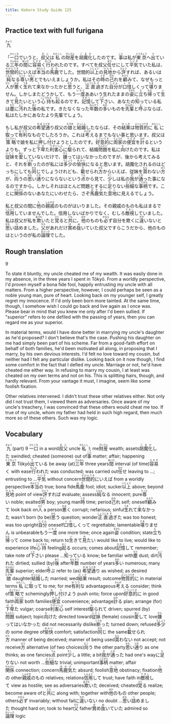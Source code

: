 ```yaml
---
title: Kokoro Study Guide 125
---
```


## Practice text with full furigana

<p>
<ruby><rb>九</rb><rt>きゅう</rt></ruby>
</p>

<p>
「<ruby><rb>一口</rb><rt>ひとくち</rt></ruby>でいうと、<ruby><rb>叔父</rb><rt>おじ</rt></ruby>は<ruby><rb>私</rb><rt>わたくし</rt></ruby>の<ruby><rb>財産</rb><rt>ざいさん</rt></ruby>を<ruby><rb>胡魔化</rb><rt>ごまか</rt></ruby>したのです。<ruby><rb>事</rb><rt>こと</rt></ruby>は私が<ruby><rb>東京</rb><rt>とうきょう</rt></ruby>へ<ruby><rb>出</rb><rt>で</rt></ruby>ている<ruby><rb>三年</rb><rt>さんねん</rt></ruby>の<ruby><rb>間</rb><rt>あいだ</rt></ruby>に<ruby><rb>容易</rb><rt>たやす</rt></ruby>く<ruby><rb>行</rb><rt>おこな</rt></ruby>われたのです。すべてを叔父<ruby><rb>任</rb><rt>まか</rt></ruby>せにして<ruby><rb>平気</rb><rt>へいき</rt></ruby>でいた私は、<ruby><rb>世間的</rb><rt>せけんてき</rt></ruby>にいえば<ruby><rb>本当</rb><rt>ほんとう</rt></ruby>の<ruby><rb>馬鹿</rb><rt>ばか</rt></ruby>でした。世間的<ruby><rb>以上</rb><rt>いじょう</rt></ruby>の<ruby><rb>見地</rb><rt>けんち</rt></ruby>から<ruby><rb>評</rb><rt>ひょう</rt></ruby>すれば、あるいは<ruby><rb>純</rb><rt>じゅん</rt></ruby>なる<ruby><rb>尊</rb><rt>たっと</rt></ruby>い<ruby><rb>男</rb><rt>おとこ</rt></ruby>とでもいえましょうか。私はその<ruby><rb>時</rb><rt>とき</rt></ruby>の<ruby><rb>己</rb><rt>おの</rt></ruby>れを<ruby><rb>顧</rb><rt>かえり</rt></ruby>みて、なぜもっと<ruby><rb>人</rb><rt>ひと</rt></ruby>が<ruby><rb>悪</rb><rt>わる</rt></ruby>く<ruby><rb>生</rb><rt>うま</rt></ruby>れて<ruby><rb>来</rb><rt>こ</rt></ruby>なかったかと<ruby><rb>思</rb><rt>おも</rt></ruby>うと、<ruby><rb>正直</rb><rt>しょうじき</rt></ruby><ruby><rb>過</rb><rt>す</rt></ruby>ぎた<ruby><rb>自分</rb><rt>じぶん</rt></ruby>が<ruby><rb>口惜</rb><rt>くや</rt></ruby>しくって<ruby><rb>堪</rb><rt>たま</rt></ruby>りません。しかしまたどうかして、もう<ruby><rb>一度</rb><rt>いちど</rt></ruby>ああいう生れたままの<ruby><rb>姿</rb><rt>すがた</rt></ruby>に<ruby><rb>立</rb><rt>た</rt></ruby>ち<ruby><rb>帰</rb><rt>かえ</rt></ruby>って<ruby><rb>生</rb><rt>い</rt></ruby>きて<ruby><rb>見</rb><rt>み</rt></ruby>たいという<ruby><rb>心持</rb><rt>こころもち</rt></ruby>も<ruby><rb>起</rb><rt>おこ</rt></ruby>るのです。<ruby><rb>記憶</rb><rt>きおく</rt></ruby>して<ruby><rb>下</rb><rt>くだ</rt></ruby>さい、あなたの<ruby><rb>知</rb><rt>し</rt></ruby>っている私は<ruby><rb>塵</rb><rt>ちり</rt></ruby>に<ruby><rb>汚</rb><rt>よご</rt></ruby>れた<ruby><rb>後</rb><rt>あと</rt></ruby>の私です。きたなくなった<ruby><rb>年数</rb><rt>ねんすう</rt></ruby>の<ruby><rb>多</rb><rt>おお</rt></ruby>いものを<ruby><rb>先輩</rb><rt>せんぱい</rt></ruby>と<ruby><rb>呼</rb><rt>よ</rt></ruby>ぶならば、私はたしかにあなたより先輩でしょう。
</p>

<p>
もし私が叔父の<ruby><rb>希望</rb><rt>きぼう</rt></ruby><ruby><rb>通</rb><rt>どお</rt></ruby>り叔父の<ruby><rb>娘</rb><rt>むすめ</rt></ruby>と<ruby><rb>結婚</rb><rt>けっこん</rt></ruby>したならば、その<ruby><rb>結果</rb><rt>けっか</rt></ruby>は<ruby><rb>物質的</rb><rt>ぶっしつてき</rt></ruby>に<ruby><rb>私</rb><rt>わたくし</rt></ruby>に<ruby><rb>取</rb><rt>と</rt></ruby>って<ruby><rb>有利</rb><rt>ゆうり</rt></ruby>なものでしたろうか。これは<ruby><rb>考</rb><rt>かんが</rt></ruby>えるまでもない事と思います。叔父は<ruby><rb>策略</rb><rt>さくりゃく</rt></ruby>で娘を私に<ruby><rb>押</rb><rt>お</rt></ruby>し<ruby><rb>付</rb><rt>つ</rt></ruby>けようとしたのです。<ruby><rb>好意的</rb><rt>こういてき</rt></ruby>に<ruby><rb>両家</rb><rt>りょうけ</rt></ruby>の<ruby><rb>便宜</rb><rt>べんぎ</rt></ruby>を<ruby><rb>計</rb><rt>はか</rt></ruby>るというよりも、ずっと<ruby><rb>下卑</rb><rt>げび</rt></ruby>た<ruby><rb>利害心</rb><rt>りがいしん</rt></ruby>に<ruby><rb>駆</rb><rt>か</rt></ruby>られて、結婚<ruby><rb>問題</rb><rt>もんだい</rt></ruby>を私に<ruby><rb>向</rb><rt>む</rt></ruby>けたのです。私は<ruby><rb>従妹</rb><rt>いとこ</rt></ruby>を<ruby><rb>愛</rb><rt>あい</rt></ruby>していないだけで、<ruby><rb>嫌</rb><rt>きら</rt></ruby>ってはいなかったのですが、後から考えてみると、それを<ruby><rb>断</rb><rt>ことわ</rt></ruby>ったのが私には<ruby><rb>多少</rb><rt>たしょう</rt></ruby>の<ruby><rb>愉快</rb><rt>ゆかい</rt></ruby>になると思います。胡魔化されるのはどっちにしても<ruby><rb>同</rb><rt>おな</rt></ruby>じでしょうけれども、<ruby><rb>載</rb><rt>の</rt></ruby>せられ<ruby><rb>方</rb><rt>かた</rt></ruby>からいえば、従妹を<ruby><rb>貰</rb><rt>もら</rt></ruby>わない<ruby><rb>方</rb><rt>ほう</rt></ruby>が、<ruby><rb>向</rb><rt>むこ</rt></ruby>うの<ruby><rb>思</rb><rt>おも</rt></ruby>い<ruby><rb>通</rb><rt>どお</rt></ruby>りにならないという<ruby><rb>点</rb><rt>てん</rt></ruby>から見て、<ruby><rb>少</rb><rt>すこ</rt></ruby>しは私の<ruby><rb>我</rb><rt>が</rt></ruby>が<ruby><rb>通</rb><rt>とお</rt></ruby>った事になるのですから。しかしそれはほとんど問題とするに<ruby><rb>足</rb><rt>た</rt></ruby>りない<ruby><rb>些細</rb><rt>ささい</rt></ruby>な<ruby><rb>事柄</rb><rt>ことがら</rt></ruby>です。ことに<ruby><rb>関係</rb><rt>かんけい</rt></ruby>のないあなたにいわせたら、さぞ<ruby><rb>馬鹿気</rb><rt>ばかげ</rt></ruby>た<ruby><rb>意地</rb><rt>いじ</rt></ruby>に見えるでしょう。
</p>

<p>
私と叔父の間に<ruby><rb>他</rb><rt>た</rt></ruby>の<ruby><rb>親戚</rb><rt>しんせき</rt></ruby>のものがはいりました。その親戚のものも私はまるで<ruby><rb>信用</rb><rt>しんよう</rt></ruby>していませんでした。信用しないばかりでなく、むしろ<ruby><rb>敵視</rb><rt>てきし</rt></ruby>していました。私は叔父が私を<ruby><rb>欺</rb><rt>あざむ</rt></ruby>いたと<ruby><rb>覚</rb><rt>さと</rt></ruby>ると<ruby><rb>共</rb><rt>とも</rt></ruby>に、<ruby><rb>他</rb><rt>ほか</rt></ruby>のものも<ruby><rb>必</rb><rt>かなら</rt></ruby>ず自分を欺くに<ruby><rb>違</rb><rt>ちが</rt></ruby>いないと<ruby><rb>思</rb><rt>おも</rt></ruby>い<ruby><rb>詰</rb><rt>つ</rt></ruby>めました。<ruby><rb>父</rb><rt>ちち</rt></ruby>があれだけ<ruby><rb>賞</rb><rt>ほ</rt></ruby>め<ruby><rb>抜</rb><rt>ぬ</rt></ruby>いていた叔父ですらこうだから、他のものはというのが私の<ruby><rb>論理</rb><rt>ロジック</rt></ruby>でした。
</p>


## Rough translation

9

To state it bluntly, my uncle cheated me of my wealth. It was easily done in my absence, in the three years I spent in Tōkyō. From a worldly perspective, I'd proven myself a bona fide fool, happily entrusting my uncle with all matters. From a higher perspective, however, I could perhaps be seen as a noble young man, pure of heart. Looking back on my younger self, I greatly regret my innocence. If I'd only been born more tainted. At the same time, though, I somehow wish I could go back and live again as I once was. Please bear in mind that you knew me only after I'd been sullied. If "superior" refers to one defiled with the passing of years, then you can regard me as your superior.

In material terms, would I have done better in marrying my uncle's daughter as he'd proposed? I don't believe that's the case. Pushing his daughter on me had simply been part of his scheme. Far from a good-faith effort on behalf of both families, he'd been motivated all along, in proposing that I marry, by his own devious interests. I'd felt no love toward my cousin, but neither had I felt any particular dislike. Looking back on it now though, I find some comfort in the fact that I defied my uncle. Marriage or not, he'd have cheated me either way. In refusing to marry my cousin, I at least was cheated on my own terms and not on his. This is splitting hairs, though, and hardly relevant. From your vantage it must, I imagine, seem like some foolish fixation.

Other relatives intervened. I didn't trust these other relatives either. Not only did I not trust them, I viewed them as adversaries. Once aware of my uncle's treachery, I was convinced that these others would cheat me too. If true of my uncle, whom my father had held in such high regard, then much more so of these others. Such was my logic.        


## Vocabulary

<p>
<span class="vocabstudy"><ruby><rb>九</rb><rt>きゅう</rt></ruby>&nbsp;(part) 9</span>
<span class="vocabstudy"><ruby><rb>一口</rb><rt>ひとくち</rt></ruby>&nbsp;in a word</span><span class="vocabstudy"><ruby><rb>叔父</rb><rt>おじ</rt></ruby>&nbsp;uncle</span><span class="vocabstudy"><ruby><rb>私</rb><rt>わたくし</rt></ruby>&nbsp;I; me</span><span class="vocabstudy"><ruby><rb>財産</rb><rt>ざいさん</rt></ruby>&nbsp;wealth; assets</span><span class="vocabstudy"><ruby><rb>胡魔化</rb><rt>ごまか</rt></ruby>した&nbsp;swindled; cheated (someone) out of</span><span class="vocabstudy"><ruby><rb>事</rb><rt>こと</rt></ruby>&nbsp;matter; affair; happening</span><span class="vocabstudy"><ruby><rb>東京</rb><rt>とうきょう</rt></ruby>&nbsp;Tōkyō</span><span class="vocabstudy"><ruby><rb>出</rb><rt>で</rt></ruby>ている&nbsp;be away (at)</span><span class="vocabstudy"><ruby><rb>三年</rb><rt>さんねん</rt></ruby>&nbsp;three years</span><span class="vocabstudy"><ruby><rb>間</rb><rt>あいだ</rt></ruby>&nbsp;interval (of time)</span><span class="vocabstudy"><ruby><rb>容易</rb><rt>たやす</rt></ruby>く&nbsp;with ease</span><span class="vocabstudy"><ruby><rb>行</rb><rt>おこな</rt></ruby>われた&nbsp;was conducted; was carried out</span><span class="vocabstudy"><ruby><rb>任</rb><rt>まか</rt></ruby>せ&nbsp;leaving to ...; entrusting to ...</span><span class="vocabstudy"><ruby><rb>平気</rb><rt>へいき</rt></ruby>&nbsp;without concern</span><span class="vocabstudy"><ruby><rb>世間的</rb><rt>せけんてき</rt></ruby>にいえば&nbsp;from a worldly perspective</span><span class="vocabstudy"><ruby><rb>本当</rb><rt>ほんとう</rt></ruby>の&nbsp;true; bona fide</span><span class="vocabstudy"><ruby><rb>馬鹿</rb><rt>ばか</rt></ruby>&nbsp;fool; idiot; sucker</span><span class="vocabstudy"><ruby><rb>以上</rb><rt>いじょう</rt></ruby>&nbsp;above; beyond</span><span class="vocabstudy"><ruby><rb>見地</rb><rt>けんち</rt></ruby>&nbsp;point of view</span><span class="vocabstudy"><ruby><rb>評</rb><rt>ひょう</rt></ruby>すれば&nbsp;evaluate; assess</span><span class="vocabstudy"><ruby><rb>純</rb><rt>じゅん</rt></ruby>なる&nbsp;innocent; pure</span><span class="vocabstudy"><ruby><rb>尊</rb><rt>たっと</rt></ruby>い&nbsp;noble; exalted</span><span class="vocabstudy"><ruby><rb>男</rb><rt>おとこ</rt></ruby>&nbsp;boy; young man</span><span class="vocabstudy"><ruby><rb>時</rb><rt>とき</rt></ruby>&nbsp;time; period</span><span class="vocabstudy"><ruby><rb>己</rb><rt>おの</rt></ruby>れ&nbsp;self; oneself</span><span class="vocabstudy"><ruby><rb>顧</rb><rt>かえり</rt></ruby>みて&nbsp;look back on</span><span class="vocabstudy"><ruby><rb>人</rb><rt>ひと</rt></ruby>&nbsp;a person</span><span class="vocabstudy"><ruby><rb>悪</rb><rt>わる</rt></ruby>く&nbsp;corrupt; nefarious; sinful</span><span class="vocabstudy"><ruby><rb>生</rb><rt>うま</rt></ruby>れて<ruby><rb>来</rb><rt>こ</rt></ruby>なかった&nbsp;wasn't born (to be)</span><span class="vocabstudy"><ruby><rb>思</rb><rt>おも</rt></ruby>う&nbsp;question; wonder</span><span class="vocabstudy"><ruby><rb>正直</rb><rt>しょうじき</rt></ruby><ruby><rb>過</rb><rt>す</rt></ruby>ぎた&nbsp;was too honest; was too upright</span><span class="vocabstudy"><ruby><rb>自分</rb><rt>じぶん</rt></ruby>&nbsp;oneself</span><span class="vocabstudy"><ruby><rb>口惜</rb><rt>くや</rt></ruby>しくって&nbsp;regrettable; lamentable</span><span class="vocabstudy"><ruby><rb>堪</rb><rt>たま</rt></ruby>りません&nbsp;is unbearable</span><span class="vocabstudy">もう<ruby><rb>一度</rb><rt>いちど</rt></ruby>&nbsp;one more time; once again</span><span class="vocabstudy"><ruby><rb>姿</rb><rt>すがた</rt></ruby>&nbsp;condition; state</span><span class="vocabstudy"><ruby><rb>立</rb><rt>た</rt></ruby>ち<ruby><rb>帰</rb><rt>かえ</rt></ruby>って&nbsp;come back to; return to</span><span class="vocabstudy"><ruby><rb>生</rb><rt>い</rt></ruby>きて<ruby><rb>見</rb><rt>み</rt></ruby>たい&nbsp;would like to live; would like to experience life</span><span class="vocabstudy"><ruby><rb>心持</rb><rt>こころもち</rt></ruby>&nbsp;feeling</span><span class="vocabstudy"><ruby><rb>起</rb><rt>おこ</rt></ruby>る&nbsp;occurs; comes about</span><span class="vocabstudy"><ruby><rb>記憶</rb><rt>きおく</rt></ruby>して&nbsp;remember; take note of</span><span class="vocabstudy"><ruby><rb>下</rb><rt>くだ</rt></ruby>さい&nbsp;please ...</span><span class="vocabstudy"><ruby><rb>知</rb><rt>し</rt></ruby>っている&nbsp;know; be familiar with</span><span class="vocabstudy"><ruby><rb>塵</rb><rt>ちり</rt></ruby>&nbsp;dust; dirt</span><span class="vocabstudy"><ruby><rb>汚</rb><rt>よご</rt></ruby>れた&nbsp;dirtied; sullied (by)</span><span class="vocabstudy"><ruby><rb>後</rb><rt>あと</rt></ruby>&nbsp;after</span><span class="vocabstudy"><ruby><rb>年数</rb><rt>ねんすう</rt></ruby>&nbsp;number of years</span><span class="vocabstudy"><ruby><rb>多</rb><rt>おお</rt></ruby>い&nbsp;numerous; many</span><span class="vocabstudy"><ruby><rb>先輩</rb><rt>せんぱい</rt></ruby>&nbsp;superior; elder</span><span class="vocabstudy"><ruby><rb>呼</rb><rt>よ</rt></ruby>ぶ&nbsp;refer to (as)</span>
<span class="vocabstudy"><ruby><rb>希望</rb><rt>きぼう</rt></ruby><ruby><rb>通</rb><rt>どお</rt></ruby>り&nbsp;as wished; as desired</span><span class="vocabstudy"><ruby><rb>娘</rb><rt>むすめ</rt></ruby>&nbsp;daughter</span><span class="vocabstudy"><ruby><rb>結婚</rb><rt>けっこん</rt></ruby>した&nbsp;married; wed</span><span class="vocabstudy"><ruby><rb>結果</rb><rt>けっか</rt></ruby>&nbsp;result; outcome</span><span class="vocabstudy"><ruby><rb>物質的</rb><rt>ぶっしつてき</rt></ruby>に&nbsp;in material terms</span><span class="vocabstudy"><ruby><rb>私</rb><rt>わたくし</rt></ruby>に<ruby><rb>取</rb><rt>と</rt></ruby>って&nbsp;to me; for me</span><span class="vocabstudy"><ruby><rb>有利</rb><rt>ゆうり</rt></ruby>な&nbsp;advantageous</span><span class="vocabstudy"><ruby><rb>考</rb><rt>かんが</rt></ruby>える&nbsp;consider; think of</span><span class="vocabstudy"><ruby><rb>策略</rb><rt>さくりゃく</rt></ruby>で&nbsp;schemingly</span><span class="vocabstudy"><ruby><rb>押</rb><rt>お</rt></ruby>し<ruby><rb>付</rb><rt>つ</rt></ruby>けよう&nbsp;push onto; force upon</span><span class="vocabstudy"><ruby><rb>好意的</rb><rt>こういてき</rt></ruby>に&nbsp;in good faith</span><span class="vocabstudy"><ruby><rb>両家</rb><rt>りょうけ</rt></ruby>&nbsp;both families</span><span class="vocabstudy"><ruby><rb>便宜</rb><rt>べんぎ</rt></ruby>&nbsp;convenience; advantage</span><span class="vocabstudy"><ruby><rb>計</rb><rt>はか</rt></ruby>る&nbsp;plan; arrange (for)</span><span class="vocabstudy"><ruby><rb>下卑</rb><rt>げび</rt></ruby>た&nbsp;vulgar; coarse</span><span class="vocabstudy"><ruby><rb>利害心</rb><rt>りがいしん</rt></ruby>&nbsp;self interest</span><span class="vocabstudy"><ruby><rb>駆</rb><rt>か</rt></ruby>られて&nbsp;driven; spurred (by)</span><span class="vocabstudy"><ruby><rb>問題</rb><rt>もんだい</rt></ruby>&nbsp;subject; topic</span><span class="vocabstudy"><ruby><rb>向</rb><rt>む</rt></ruby>けた&nbsp;directed toward</span><span class="vocabstudy"><ruby><rb>従妹</rb><rt>いとこ</rt></ruby>&nbsp;(female) cousin</span><span class="vocabstudy"><ruby><rb>愛</rb><rt>あい</rt></ruby>して&nbsp;love</span><span class="vocabstudy"><ruby><rb>嫌</rb><rt>きら</rt></ruby>ってはいなかった&nbsp;did not necessarily dislike</span><span class="vocabstudy"><ruby><rb>断</rb><rt>ことわ</rt></ruby>った&nbsp;turned down; refused</span><span class="vocabstudy"><ruby><rb>多少</rb><rt>たしょう</rt></ruby>の&nbsp;some degree of</span><span class="vocabstudy"><ruby><rb>愉快</rb><rt>ゆかい</rt></ruby>&nbsp;comfort; satisfaction</span><span class="vocabstudy"><ruby><rb>同</rb><rt>おな</rt></ruby>じ&nbsp;the same</span><span class="vocabstudy"><ruby><rb>載</rb><rt>の</rt></ruby>せられ<ruby><rb>方</rb><rt>かた</rt></ruby>&nbsp;manner of being deceived; manner of being used</span><span class="vocabstudy"><ruby><rb>貰</rb><rt>もら</rt></ruby>わない&nbsp;not accept; not receive</span><span class="vocabstudy"><ruby><rb>方</rb><rt>ほう</rt></ruby>&nbsp;alternative (of two choices)</span><span class="vocabstudy"><ruby><rb>向</rb><rt>むこ</rt></ruby>う&nbsp;the other party</span><span class="vocabstudy"><ruby><rb>思</rb><rt>おも</rt></ruby>い<ruby><rb>通</rb><rt>どお</rt></ruby>り&nbsp;as one thinks; as one fancies</span><span class="vocabstudy"><ruby><rb>点</rb><rt>てん</rt></ruby>&nbsp;point</span><span class="vocabstudy"><ruby><rb>少</rb><rt>すこ</rt></ruby>し&nbsp;a little; a bit</span><span class="vocabstudy"><ruby><rb>我</rb><rt>が</rt></ruby>が<ruby><rb>通</rb><rt>とお</rt></ruby>った&nbsp;had one's way</span><span class="vocabstudy">に<ruby><rb>足</rb><rt>た</rt></ruby>りない&nbsp;not worth ...</span><span class="vocabstudy"><ruby><rb>些細</rb><rt>ささい</rt></ruby>な&nbsp;trivial; unimportant</span><span class="vocabstudy"><ruby><rb>事柄</rb><rt>ことがら</rt></ruby>&nbsp;matter; affair</span><span class="vocabstudy"><ruby><rb>関係</rb><rt>かんけい</rt></ruby>&nbsp;connection; concern</span><span class="vocabstudy"><ruby><rb>馬鹿気</rb><rt>ばかげ</rt></ruby>た&nbsp;absurd; foolish</span><span class="vocabstudy"><ruby><rb>意地</rb><rt>いじ</rt></ruby>&nbsp;obstinacy; fixation</span>
<span class="vocabstudy"><ruby><rb>他</rb><rt>た</rt></ruby>の&nbsp;other</span><span class="vocabstudy"><ruby><rb>親戚</rb><rt>しんせき</rt></ruby>のもの&nbsp;relatives; relations</span><span class="vocabstudy"><ruby><rb>信用</rb><rt>しんよう</rt></ruby>して&nbsp;trust; have faith in</span><span class="vocabstudy"><ruby><rb>敵視</rb><rt>てきし</rt></ruby>して&nbsp;view as hostile; see as adversaries</span><span class="vocabstudy"><ruby><rb>欺</rb><rt>あざむ</rt></ruby>いた&nbsp;deceived; cheated</span><span class="vocabstudy"><ruby><rb>覚</rb><rt>さと</rt></ruby>る&nbsp;realize; become aware of</span><span class="vocabstudy">と<ruby><rb>共</rb><rt>とも</rt></ruby>に&nbsp;along with; together with</span><span class="vocabstudy"><ruby><rb>他</rb><rt>ほか</rt></ruby>のもの&nbsp;other people; others</span><span class="vocabstudy"><ruby><rb>必</rb><rt>かなら</rt></ruby>ず&nbsp;invariably; without fail</span><span class="vocabstudy">に<ruby><rb>違</rb><rt>ちが</rt></ruby>いない&nbsp;no doubt ...</span><span class="vocabstudy"><ruby><rb>思</rb><rt>おも</rt></ruby>い<ruby><rb>詰</rb><rt>つ</rt></ruby>めました&nbsp;thought hard on; took to heart</span><span class="vocabstudy"><ruby><rb>父</rb><rt>ちち</rt></ruby>&nbsp;father</span><span class="vocabstudy"><ruby><rb>賞</rb><rt>ほ</rt></ruby>め<ruby><rb>抜</rb><rt>ぬ</rt></ruby>いていた&nbsp;admired so</span><span class="vocabstudy"><ruby><rb>論理</rb><rt>ロジック</rt></ruby>&nbsp;logic</span>
</p>
